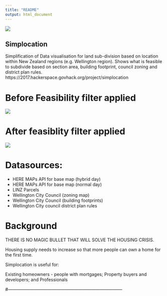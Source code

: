 ---
title: "README"
output: html_document
---

![](logo2.png)

## Simplocation

Simplification of Data visualisation for land sub-division based on location within New Zealand regions (e.g. Wellington region).
Shows what is feasible to subdivide based on section area, building footprint, council zoning and district plan rules.
https://2017.hackerspace.govhack.org/project/simplocation 

# Before Feasibility filter applied

![](map_before.png)

# After feasiblity filter applied

![](map_feasible.png)

# Datasources:

* HERE MAPs API for base map (hybrid day)
* HERE MAPs API for base map (normal day)
* LINZ Parcels
* Wellington City Council (zoning map)
* Wellington City Council (building footprints)
* Wellington City council district plan rules

# Background
THERE IS NO MAGIC BULLET THAT WILL SOLVE THE HOUSING CRISIS.

Housing supply needs to increase so that more people can own a home for the first time.

 

Simplocation is useful for:

Existing homeowners - people with mortgages;
Property buyers and developers; and
Professionals

#------------------------------------------------------------------------------